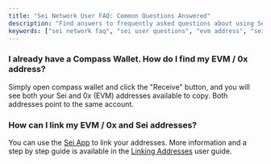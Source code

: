```yaml
---
title: "Sei Network User FAQ: Common Questions Answered"
description: "Find answers to frequently asked questions about using Sei Network, including how to find your EVM address in Compass Wallet and how to link addresses across environments."
keywords: ["sei network faq", "sei user questions", "evm address", "sei wallet", "address linking", "wallet management"]
---
```


### I already have a Compass Wallet. How do I find my EVM / 0x address?

Simply open compass wallet and click the "Receive" button, and you will see both
your Sei and 0x (EVM) addresses available to copy. Both addresses point to the
same account.

### How can I link my EVM / 0x and Sei addresses?

You can use the [Sei App]() to link your addresses. More information and a step by
step guide is available in the
[Linking Addresses](./accounts) user guide.
